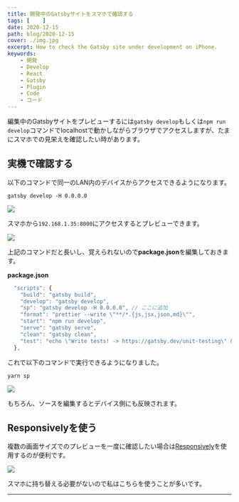 ```yaml
---
title: 開発中のGatsbyサイトをスマホで確認する
tags: [    ]
date: 2020-12-15
path: blog/2020-12-15
cover: ./img.jpg
excerpt: How to check the Gatsby site under development on iPhone.
keywords:
    - 開発
    - Develop
    - React
    - Gatsby
    - Plugin
    - Code
    - コード
---
```


編集中のGatsbyサイトをプレビューするには`gatsby develop`もしくは`npm run develop`コマンドでlocalhostで動かしながらブラウザでアクセスしますが、たまにスマホでの見栄えを確認したい時があります。

## 実機で確認する

以下のコマンドで同一のLAN内のデバイスからアクセスできるようになります。

```shell
gatsby develop -H 0.0.0.0
```

![](./img1.png)

スマホから`192.168.1.35:8000`にアクセスするとプレビューできます。

![](./img2.png)

上記のコマンドだと長いし、覚えられないので**package.json**を編集しておきます。

**package.json**

```javascript
  "scripts": {
    "build": "gatsby build",
    "develop": "gatsby develop",
    "sp": "gatsby develop -H 0.0.0.0", // ここに追加
    "format": "prettier --write \"**/*.{js,jsx,json,md}\"",
    "start": "npm run develop",
    "serve": "gatsby serve",
    "clean": "gatsby clean",
    "test": "echo \"Write tests! -> https://gatsby.dev/unit-testing\" && exit 1"
  },
```

これで以下のコマンドで実行できるようになりました。

```shell
yarn sp
```

![](./img3.jpg)

もちろん、ソースを編集するとデバイス側にも反映されます。

## Responsivelyを使う

複数の画面サイズでのプレビューを一度に確認したい場合は[Responsively](https://responsively.app/)を使用するのが便利です。

![](./img4.jpg)

スマホに持ち替える必要がないので私はこちらを使うことが多いです。

---